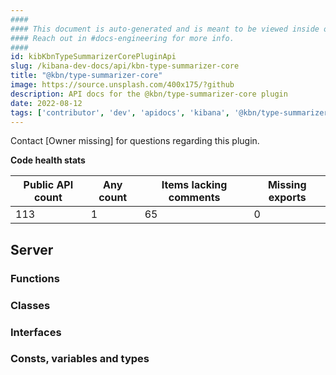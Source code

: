 ```yaml
---
####
#### This document is auto-generated and is meant to be viewed inside our experimental, new docs system.
#### Reach out in #docs-engineering for more info.
####
id: kibKbnTypeSummarizerCorePluginApi
slug: /kibana-dev-docs/api/kbn-type-summarizer-core
title: "@kbn/type-summarizer-core"
image: https://source.unsplash.com/400x175/?github
description: API docs for the @kbn/type-summarizer-core plugin
date: 2022-08-12
tags: ['contributor', 'dev', 'apidocs', 'kibana', '@kbn/type-summarizer-core']
---
```




Contact [Owner missing] for questions regarding this plugin.

**Code health stats**

| Public API count  | Any count | Items lacking comments | Missing exports |
|-------------------|-----------|------------------------|-----------------|
| 113 | 1 | 65 | 0 |

## Server

### Functions
<DocDefinitionList data={kbnTypeSummarizerCoreObj.server.functions}/>

### Classes
<DocDefinitionList data={kbnTypeSummarizerCoreObj.server.classes}/>

### Interfaces
<DocDefinitionList data={kbnTypeSummarizerCoreObj.server.interfaces}/>

### Consts, variables and types
<DocDefinitionList data={kbnTypeSummarizerCoreObj.server.misc}/>


